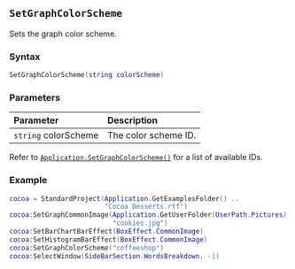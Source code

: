 ::: {.minipage data-latex="{\textwidth}"}
## `SetGraphColorScheme`

Sets the graph color scheme.

### Syntax {-}

``` .lua
SetGraphColorScheme(string colorScheme)
```

### Parameters {-}

**Parameter** | **Description**
| :-- | :-- |
| `string` colorScheme | The color scheme ID. |

Refer to [`Application.SetGraphColorScheme()`](#app-setstippleshape) for a list of available IDs.

### Example {-}

``` .lua
cocoa = StandardProject(Application.GetExamplesFolder() ..
                        "Cocoa Desserts.rtf")
cocoa:SetGraphCommonImage(Application.GetUserFolder(UserPath.Pictures) ..
                          "cookies.jpg")
cocoa:SetBarChartBarEffect(BoxEffect.CommonImage)
cocoa:SetHistogramBarEffect(BoxEffect.CommonImage)
cocoa:SetGraphColorScheme("coffeeshop")
cocoa:SelectWindow(SideBarSection.WordsBreakdown, -1)
```
:::
